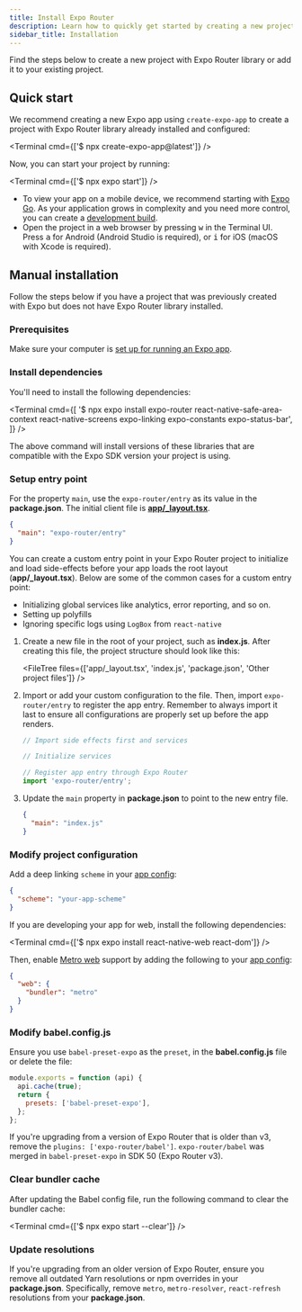 ```yaml
---
title: Install Expo Router
description: Learn how to quickly get started by creating a new project with Expo Router or adding the library to an existing project.
sidebar_title: Installation
---
```



Find the steps below to create a new project with Expo Router library or add it to your existing project.

## Quick start

<Step label="1">

We recommend creating a new Expo app using `create-expo-app` to create a project with Expo Router library already installed and configured:

<Terminal cmd={['$ npx create-expo-app@latest']} />

</Step>

<Step label="2">

Now, you can start your project by running:

<Terminal cmd={['$ npx expo start']} />

- To view your app on a mobile device, we recommend starting with [Expo Go](/get-started/set-up-your-environment/#how-would-you-like-to-develop). As your application grows in complexity and you need more control, you can create a [development build](/develop/development-builds/introduction/).
- Open the project in a web browser by pressing <kbd>w</kbd> in the Terminal UI. Press <kbd>a</kbd> for Android (Android Studio is required), or <kbd>i</kbd> for iOS (macOS with Xcode is required).

</Step>

## Manual installation

Follow the steps below if you have a project that was previously created with Expo but does not have Expo Router library installed.

### Prerequisites

Make sure your computer is [set up for running an Expo app](/get-started/create-a-project/).

<Step label="1">

### Install dependencies

You'll need to install the following dependencies:

<Terminal
  cmd={[
    '$ npx expo install expo-router react-native-safe-area-context react-native-screens expo-linking expo-constants expo-status-bar',
  ]}
/>

The above command will install versions of these libraries that are compatible with the Expo SDK version your project is using.

</Step>

<Step label="2">

### Setup entry point

For the property `main`, use the `expo-router/entry` as its value in the **package.json**. The initial client file is [**app/\_layout.tsx**](/router/advanced/root-layout).

```json package.json
{
  "main": "expo-router/entry"
}
```

<Collapsible summary="Custom entry point to initialize and load side-effects">

You can create a custom entry point in your Expo Router project to initialize and load side-effects before your app loads the root layout (**app/\_layout.tsx**). Below are some of the common cases for a custom entry point:

- Initializing global services like analytics, error reporting, and so on.
- Setting up polyfills
- Ignoring specific logs using `LogBox` from `react-native`

1. Create a new file in the root of your project, such as **index.js**. After creating this file, the project structure should look like this:

   <FileTree files={['app/_layout.tsx', 'index.js', 'package.json', 'Other project files']} />

2. Import or add your custom configuration to the file. Then, import `expo-router/entry` to register the app entry. Remember to always import it last to ensure all configurations are properly set up before the app renders.

   ```js index.js
   // Import side effects first and services

   // Initialize services

   // Register app entry through Expo Router
   import 'expo-router/entry';
   ```

3. Update the `main` property in **package.json** to point to the new entry file.

   ```json package.json
   {
     "main": "index.js"
   }
   ```

</Collapsible>

</Step>

<Step label="3">

### Modify project configuration

Add a deep linking `scheme` in your [app config](/workflow/configuration/):

```json app.json
{
  "scheme": "your-app-scheme"
}
```

If you are developing your app for web, install the following dependencies:

<Terminal cmd={['$ npx expo install react-native-web react-dom']} />

Then, enable [Metro web](/guides/customizing-metro/#adding-web-support-to-metro) support by adding the following to your [app config](/workflow/configuration/):

```json app.json
{
  "web": {
    "bundler": "metro"
  }
}
```

</Step>

<Step label="4">

### Modify babel.config.js

Ensure you use `babel-preset-expo` as the `preset`, in the **babel.config.js** file or delete the file:

```js babel.config.js
module.exports = function (api) {
  api.cache(true);
  return {
    presets: ['babel-preset-expo'],
  };
};
```

If you're upgrading from a version of Expo Router that is older than v3, remove the `plugins: ['expo-router/babel']`. `expo-router/babel` was merged in `babel-preset-expo` in SDK 50 (Expo Router v3).

</Step>

<Step label="5">

### Clear bundler cache

After updating the Babel config file, run the following command to clear the bundler cache:

<Terminal cmd={['$ npx expo start --clear']} />

</Step>

<Step label="6">

### Update resolutions

If you're upgrading from an older version of Expo Router, ensure you remove all outdated Yarn resolutions or npm overrides in your **package.json**. Specifically, remove `metro`, `metro-resolver`, `react-refresh` resolutions from your **package.json**.

</Step>
